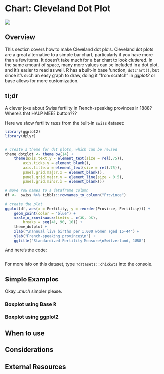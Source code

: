 # Chart: Cleveland Dot Plot {#cleveland}

![](images/banners/banner_cleveland.png)

## Overview

This section covers how to make Cleveland dot plots. Cleveland dot plots are a great alternative to a simple bar chart, particularly if you have more than a few items. It doesn’t take much for a bar chart to look cluttered. In the same amount of space, many more values can be included in a dot plot, and it’s easier to read as well. R has a built-in base function, `dotchart()`, but since it’s such an easy graph to draw, doing it “from scratch” in *ggplot2* or base allows for more customization.

## tl;dr
<!-- Nice Example Joke -->
A clever joke about Swiss fertility in French-speaking provinces in 1888? Where's that HALP MEEE button???

Here we show fertility rates from the built-in `swiss` dataset:



```r
library(ggplot2)
library(dplyr)


# create a theme for dot plots, which can be reused
theme_dotplot <- theme_bw(14) +
    theme(axis.text.y = element_text(size = rel(.75)),
    	axis.ticks.y = element_blank(),
        axis.title.x = element_text(size = rel(.75)),
        panel.grid.major.x = element_blank(),
        panel.grid.major.y = element_line(size = 0.5),
        panel.grid.minor.x = element_blank())
        
# move row names to a dataframe column        
df <-  swiss %>% tibble::rownames_to_column("Province")

# create the plot
ggplot(df, aes(x = Fertility, y = reorder(Province, Fertility))) +
	geom_point(color = "blue") +
	scale_x_continuous(limits = c(35, 95),
		breaks = seq(40, 90, 10)) +
	theme_dotplot +
	xlab("\nannual live births per 1,000 women aged 15-44") +
	ylab("French-speaking provinces\n") +
	ggtitle("Standardized Fertility Measure\nSwitzerland, 1888")
```

And here's the code:
```r
```

For more info on this dataset, type `?datasets::chickwts` into the console.

## Simple Examples
Okay...*much* simpler please.
 


### Boxplot using Base R



### Boxplot using ggplot2

## When to use


## Considerations


## External Resources

